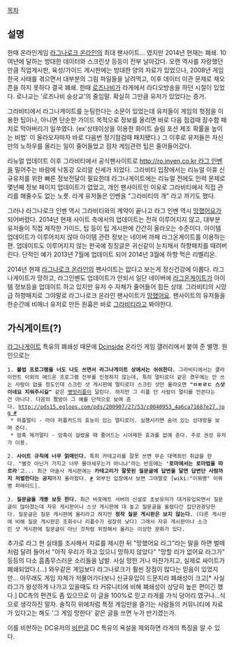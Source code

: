 [[목차]]

== 설명 ==
한때 온라인게임 [[라그나로크 온라인]]의 최대 팬사이트... 였지만 2014년 현재는 폐쇄. 10여년에 달하는 방대한 데이터와 스크린샷 등등이 전부 날아갔다. 오랜 역사를 자랑했던 만큼 직업게시판, 육성/가이드 게시판에는 방대한 양의 자료가 있었으나, 2008년 게임한국 사태를 겪으면서 대부분의 그림 파일들을 날려먹고, 이후 데이터 이관 문제로 재오픈을 하지 못하다 결국 폐쇄. 한때 [[로즈나비]]가 라게에서 라디오방송을 하던 시절이 있었다. 로나교는 '로즈나비 숭상교'의 줄임말. 확실히 그만큼 유저가 있었다는 증거.

그라비티에서 라그나게이트를 눈팅한다는 소문이 있었는데 유저들이 게임의 헛점을 이용한 팁이나, 아니면 단순한 가이드 목적으로 정보를 올리면 바로 다음 점검때 잠수함 패치로 막아버리기 일쑤였다. (ex'상태이상을 이용한 화이트 슬림 포션 제조 확률을 높이는 비법' 이 올라오자마자 바로 다음번 정기점검때 패치됐다.) 그 이후로 유저들은 자신만의 노하우를 올리는 일이 줄어들었고 점차 게임관련 팁은 줄어들어갔다.

리뉴얼 업데이트 이후 그라비티에서 공식팬사이트로 [[http://ro.inven.co.kr 라그 인벤]]을 밀어주는 바람에 낙동강 오리알 신세가 되었다. 그라비티 입장에서는 리뉴얼 이휴 신규유저를 위한 빠른 정보전달이 필요한데 라그나게이트에는 리뉴얼 전에도 인력 문제로 몇년째 정보 페이지 업데이트가 없었고, 개인 팬사이트인 이유로 그라비티에서 직접 관리를 해줄수도 없는 노릇. 라게 유저들은 인벤을 "그라비티의 개" 라고 까기도 했다.

그러나 라그나로크 인벤 역시 그라비티와의 계약이 끝나고 라그 인벤 역시 [[망했어요]]가 되어버렸다. 2014년 현재 사이트 측에서의 업데이트는 전혀 이루어지지 않고, 대부분 유저들이 직접 제작한 가이드, 팁 등이 팁 게시판에 간간히 올라오는 수준이다. 아이템 업데이트가 이루어지지 않아 아이템 관련 정보는 네이버 까페 라그온게이트를 이용하는 편. 업데이트도 이루어지지 않는 판국에 징징글은 귀신같이 눈치채서 하향패치를 때려버린다. 단적인 예가 2013년 7월에 업데이트 되어 2014년 3월에 하향 먹은 리벨리온.

2014년 현재 [[라그나로크 온라인]]의 팬사이트는 없다고 보는게 정신건강에 이롭다. 라그나게이트가 망하고, 라그인벤도 업데이트가 안되서 일단 네이버에 [[라그온게이트]]가 아이템 정보등을 업데이트 하고 있지만 유저 수 자체가 줄어들어 힘든 상태. 그라비티의 시망급 하향패치로 그야말로 라그나로크 온라인 팬사이트가 [[망했어요]]. 팬사이트의 유저들을 한순간에 비매너 유저로 만든 원흉은 바로 [[그라비티]]라고 봐야한다. 

== 가식게이트(?) ==
[[라그나게이트]] 특유의 폐쇄성 때문에 [[Dcinside]] 온라인 게임 갤러리에서 붙여 준 별명. 원인으로는

 1. '''불법 프로그램을 너도 나도 쓰면서 라그나게이트 상에서는 쉬쉬한다. ''' 그라비티에서는 클라이언트 이외의 애드온 프로그램 전부를 인정하지 않는데, 특히 멀티로더 같은 경우에는 안 쓰는 사람이 없을 정도인데 스크린 샷 게시판에 멀티로더 스크린 샷만 올라오면 '''"ㅁㅌㄹㄷ 스샷이네요 지워주시길"''' 같은 [[병맛]]리플이 달린다. 하지만 그 리플 단 사람이 멀티를 안쓴다는건 아니다. 다음의 짤방이 그 예를 단적으로 보여 준다. [[http://pds15.egloos.com/pds/200907/27/53/c0040953_4a6ca71687e27.jpg #]]
  * 퍼플멀티 - 마야 퍼플카드의 효능이 있는 멀티로더. 실행시키면 숨어 있는 상대방을 보여 준다.
  * 암흑 제거멀티 - 암흑이 걸렸을 때 줄어드는 시야제한 효과를 없애 준다. 주로 권성 유저가 이용.

 2. '''사이트 규칙에 너무 얽매인다.''' 특히 카테고리를 잘못 쓰면 무슨 대역죄인 취급을 한다. "별것 아닌거 가지고 너무 몰아세우는거 아니냐"라는 반응에는 ''''로마에서는 로마법을 따르라''''고... 최근 마술사 게시판에는 '''카테고리가 잘못된 질문글에 답변을 달면 답변단 사람까지 처벌한다는 공지'''까지 올라왔다. [http://ragnagate.milestory.com/zboard/zboard.php?id=magician2&page=1&divpage=31&ss=on&no=149417 #] 외부인 입장에서 보면 그야말로 [wiki:"이뭐병" 이뭐병 퍼레이드].

 3. '''질문글을 개똥 보듯 한다.''' 최근 바포메트 서버의 신설로 초보유저가 대거유입되면서 질문글이 많아졌는데 자유 게시판이나 스샷 게시판에 대 놓고 질문글을 올렸다간 집단관광당한다. 질문글은 질문 게시판에 올리라고 하지만 '''정작 질문 게시판은 보지 않는다.''' (다른 게시판에 비해 질문 게시판은 조회수나 리플수가 굉장히 낮다) 그래서 자유 게시판이나 스크린 샷 게시판에 질문글이 아닌 것처럼 위장해서 올리는 이상한 문화가 있다.

추가로 라그 현 실태를 조사해서 자료를 제시한 뒤 "망했어요 라그"라는 말을 하면 벌떼처럼 달려 들어서 "아직 우리가 하고 있으니 망하지 않았다" "망할 리가 없어요 라그가" 등등의 다소 흠좀무스러운 소리들을 남발. 사실 망한 거나 마찬가지고, 실제로 싸이트가 폐쇄되었다.(...) 와우같은 게임보다 라그나로크가 훨씬 장점이 많다는 믿음이 있었지만... 아무래도 게임 자체가 저물어가다보니 신규유입이 드문지라 폐쇄성이 크고[* 사실 라그가 왕성하게 나가고 있을때도 타 커뮤니티에 비해 폐쇄성이 상당히 높은 편이긴 했다.] DC측의 편견도 좀 있으므로 이 글을 100%로 믿고 라게를 가식 덩어리 였구나...식으로 생각하진 말자. 솔직히 위에처럼 특정 게임만을 즐기는 사람들의 커뮤니티에 자료가 있다고는 해도 '그 게임 망한다' 같은 글을 쓰면 누가 반기겠는가.

이를 비판하는 DC유저의 [http://i.imgur.com/ve6ENQw.jpg 비판글] DC 특유의 욕설을 제외하면 라게의 특징을 알 수 있다.
